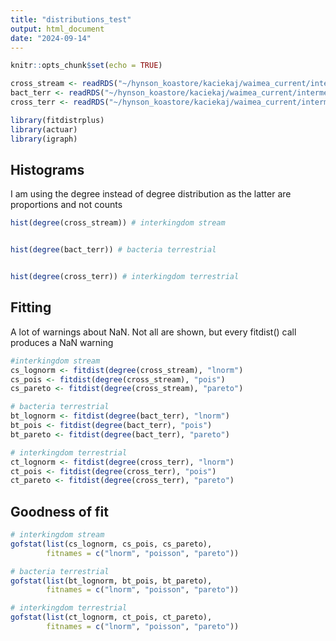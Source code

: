 ```yaml
---
title: "distributions_test"
output: html_document
date: "2024-09-14"
---
```


```r
knitr::opts_chunk$set(echo = TRUE)
```

```r
cross_stream <- readRDS("~/hynson_koastore/kaciekaj/waimea_current/intermediates/habitat/cross_habitat_igraphs.rds")[[1]]
bact_terr <- readRDS("~/hynson_koastore/kaciekaj/waimea_current/intermediates/habitat/bact_habitat_igraphs.rds")[[2]]
cross_terr <- readRDS("~/hynson_koastore/kaciekaj/waimea_current/intermediates/habitat/cross_habitat_igraphs.rds")[[2]]
```

```r
library(fitdistrplus)
library(actuar)
library(igraph)
```

## Histograms

I am using the degree instead of degree distribution as the latter are proportions and not counts
```r

hist(degree(cross_stream)) # interkingdom stream


hist(degree(bact_terr)) # bacteria terrestrial


hist(degree(cross_terr)) # interkingdom terrestrial
```


## Fitting 
A lot of warnings about NaN. Not all are shown, but every fitdist() call produces a NaN warning
```r

#interkingdom stream
cs_lognorm <- fitdist(degree(cross_stream), "lnorm")
cs_pois <- fitdist(degree(cross_stream), "pois")
cs_pareto <- fitdist(degree(cross_stream), "pareto")

```

```r
# bacteria terrestrial
bt_lognorm <- fitdist(degree(bact_terr), "lnorm")
bt_pois <- fitdist(degree(bact_terr), "pois")
bt_pareto <- fitdist(degree(bact_terr), "pareto")


```

```r
# interkingdom terrestrial
ct_lognorm <- fitdist(degree(cross_terr), "lnorm")
ct_pois <- fitdist(degree(cross_terr), "pois")
ct_pareto <- fitdist(degree(cross_terr), "pareto")
```


## Goodness of fit
```r
# interkingdom stream
gofstat(list(cs_lognorm, cs_pois, cs_pareto), 
        fitnames = c("lnorm", "poisson", "pareto"))

# bacteria terrestrial
gofstat(list(bt_lognorm, bt_pois, bt_pareto), 
        fitnames = c("lnorm", "poisson", "pareto"))

# interkingdom terrestrial
gofstat(list(ct_lognorm, ct_pois, ct_pareto), 
        fitnames = c("lnorm", "poisson", "pareto"))
```


